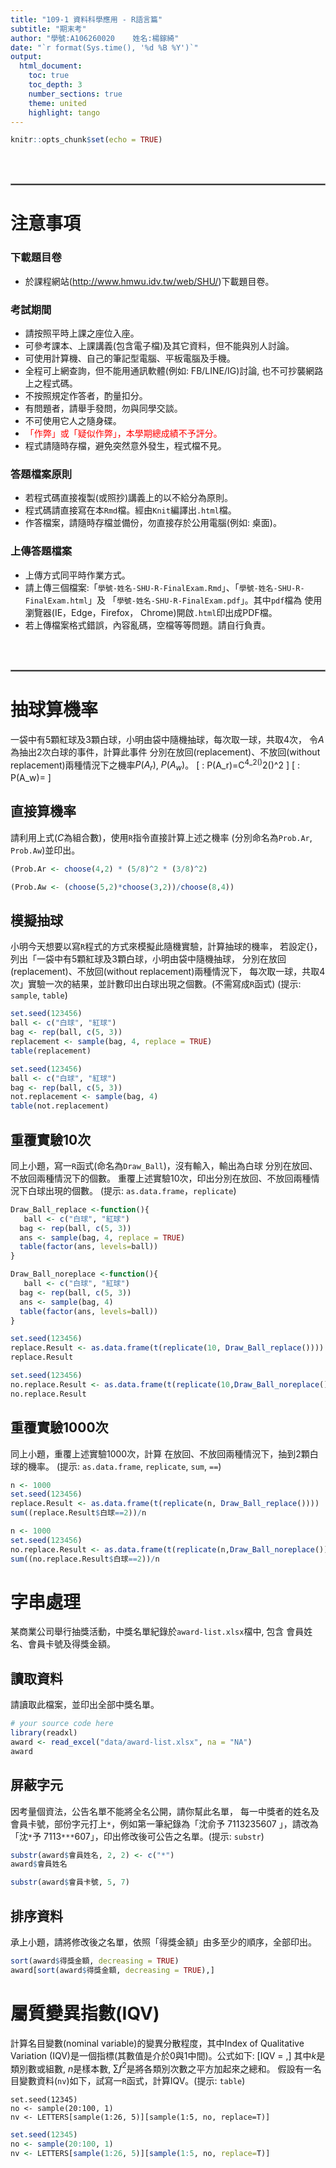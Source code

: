 ```yaml
---
title: "109-1 資料科學應用 - R語言篇"
subtitle: "期末考"
author: "學號:A106260020    姓名:楊鎵綺"
date: "`r format(Sys.time(), '%d %B %Y')`" 
output: 
  html_document:
    toc: true
    toc_depth: 3
    number_sections: true  
    theme: united 
    highlight: tango
---
```


```r
knitr::opts_chunk$set(echo = TRUE)
```


<br><br/>

<hr style="border:1px solid gray"> </hr>
<!-- 
################################################################################ 
#                                                                              #
# 注意事項                                                                     #  
################################################################################ 
-->

# 注意事項 {.unnumbered}

### 下載題目卷 {-}
*  於課程網站(<http://www.hmwu.idv.tw/web/SHU/>)下載題目卷。

### 考試期間 {-}
* 請按照平時上課之座位入座。
* 可參考課本、上課講義(包含電子檔)及其它資料，但不能與別人討論。
* 可使用計算機、自己的筆記型電腦、平板電腦及手機。
* 全程可上網查詢，但不能用通訊軟體(例如: FB/LINE/IG)討論, 也不可抄襲網路上之程式碼。
* 不按照規定作答者，酌量扣分。
* 有問題者，請舉手發問，勿與同學交談。
* 不可使用它人之隨身碟。
* <span style="color: red;">「作弊」或「疑似作弊」，本學期總成績不予評分。</span>
* 程式請隨時存檔，避免突然意外發生，程式檔不見。

###  答題檔案原則 {-}
* 若程式碼直接複製(或照抄)講義上的以不給分為原則。
* 程式碼請直接寫在本`Rmd`檔。經由`Knit`編譯出`.html`檔。
* 作答檔案，請隨時存檔並備份，勿直接存於公用電腦(例如: 桌面)。

### 上傳答題檔案 {-}
* 上傳方式同平時作業方式。
* 請上傳三個檔案:「`學號-姓名-SHU-R-FinalExam.Rmd`」、「`學號-姓名-SHU-R-FinalExam.html`」及
「`學號-姓名-SHU-R-FinalExam.pdf`」。其中`pdf`檔為
使用瀏覽器(IE，Edge，Firefox， Chrome)開啟`.html`印出成PDF檔。
* 若上傳檔案格式錯誤，內容亂碼，空檔等等問題。請自行負責。


<br><br/>

<hr style="border:1px solid gray"> </hr>
<!-- 
################################################################################ 
#                                                                              #
# 題目                                                                         #  
################################################################################ 
-->

<!-- 
############################## 
# 第一題                     #
##############################
-->

# 抽球算機率
一袋中有5顆紅球及3顆白球，小明由袋中隨機抽球，每次取一球，共取4次，
令$A$為抽出2次白球的事件，計算此事件
分別在放回(replacement)、不放回(without replacement)兩種情況下之機率$P(A_r)$, $P(A_w)$。
\[
\mbox{放回}: P(A_r)=C^4_2\left(\frac{5}{8}\right)^2\left(\frac{3}{8}\right)^2
\]
\[
\mbox{不放回}: P(A_w)=\frac{C^5_2C^3_2}{C^8_4}
\]

## 直接算機率
請利用上式($C$為組合數)，使用`R`指令直接計算上述之機率
(分別命名為`Prob.Ar`, `Prob.Aw`)並印出。

```r
(Prob.Ar <- choose(4,2) * (5/8)^2 * (3/8)^2)

(Prob.Aw <- (choose(5,2)*choose(3,2))/choose(8,4))

```


## 模擬抽球
小明今天想要以寫`R`程式的方式來模擬此隨機實驗，計算抽球的機率，
若設定{\tt set.seed(123456)}，
列出「一袋中有5顆紅球及3顆白球，小明由袋中隨機抽球，
分別在放回(replacement)、不放回(without replacement)兩種情況下，
每次取一球，共取4次」實驗一次的結果，並計數印出白球出現之個數。(不需寫成`R`函式)
(提示: `sample`, `table`)

```r
set.seed(123456)
ball <- c("白球", "紅球")
bag <- rep(ball, c(5, 3))
replacement <- sample(bag, 4, replace = TRUE)
table(replacement)

set.seed(123456)
ball <- c("白球", "紅球")
bag <- rep(ball, c(5, 3))
not.replacement <- sample(bag, 4)
table(not.replacement)

```

## 重覆實驗10次
同上小題，寫一`R`函式(命名為`Draw_Ball`)，沒有輸入，輸出為白球
分別在放回、不放回兩種情況下的個數。
重覆上述實驗10次，印出分別在放回、不放回兩種情況下白球出現的個數。
(提示: `as.data.frame`，`replicate`)


```r
Draw_Ball_replace <-function(){
   ball <- c("白球", "紅球")
  bag <- rep(ball, c(5, 3))
  ans <- sample(bag, 4, replace = TRUE)
  table(factor(ans, levels=ball))
}

Draw_Ball_noreplace <-function(){
   ball <- c("白球", "紅球")
  bag <- rep(ball, c(5, 3))
  ans <- sample(bag, 4)
  table(factor(ans, levels=ball))
}

set.seed(123456)
replace.Result <- as.data.frame(t(replicate(10, Draw_Ball_replace())))
replace.Result

set.seed(123456)
no.replace.Result <- as.data.frame(t(replicate(10,Draw_Ball_noreplace())))
no.replace.Result

```


## 重覆實驗1000次
同上小題，重覆上述實驗1000次，計算
在放回、不放回兩種情況下，抽到2顆白球的機率。
(提示: `as.data.frame`, `replicate`, `sum`, `==`)


```r
n <- 1000
set.seed(123456)
replace.Result <- as.data.frame(t(replicate(n, Draw_Ball_replace())))
sum((replace.Result$白球==2))/n

n <- 1000
set.seed(123456)
no.replace.Result <- as.data.frame(t(replicate(n,Draw_Ball_noreplace())))
sum((no.replace.Result$白球==2))/n

```


<!-- 
############################## 
# 第二題                     #
##############################
-->

# 字串處理
某商業公司舉行抽獎活動，中獎名單紀錄於`award-list.xlsx`檔中, 包含
會員姓名、會員卡號及得獎金額。


## 讀取資料
請讀取此檔案，並印出全部中獎名單。

```r
# your source code here
library(readxl)
award <- read_excel("data/award-list.xlsx", na = "NA")
award
```

## 屏蔽字元
因考量個資法，公告名單不能將全名公開，請你幫此名單，
每一中獎者的姓名及會員卡號，部份字元打上`*`，例如第一筆紀錄為「沈俞予 	7113235607
」，請改為「沈`*`予  	7113`***`607」，印出修改後可公告之名單。(提示: `substr`)

```r
substr(award$會員姓名, 2, 2) <- c("*")
award$會員姓名

substr(award$會員卡號, 5, 7)

```

## 排序資料
承上小題，請將修改後之名單，依照「得獎金額」由多至少的順序，全部印出。

```r
sort(award$得獎金額, decreasing = TRUE)
award[sort(award$得獎金額, decreasing = TRUE),]

```


<!-- 
############################## 
# 第三題                     #
##############################
-->
   
# 屬質變異指數(IQV)   
計算名目變數(nominal variable)的變異分散程度，其中Index of Qualitative Variation 
(IQV)是一個指標(其數值是介於0與1中間)。公式如下:
\[IQV = \frac{k(n^2-\sum f^2)}{n^2(k-1)},\]
其中$k$是類別數或組數, $n$是樣本數, $\sum{f^2}$是將各類別次數之平方加起來之總和。
假設有一名目變數資料(`nv`)如下，試寫一`R`函式，計算IQV。(提示: `table`)
```
set.seed(12345)
no <- sample(20:100, 1)
nv <- LETTERS[sample(1:26, 5)][sample(1:5, no, replace=T)]
```

```r
set.seed(12345)
no <- sample(20:100, 1)
nv <- LETTERS[sample(1:26, 5)][sample(1:5, no, replace=T)]

```


   


